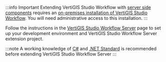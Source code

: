 :::info Important
Extending VertiGIS Studio Workflow with [server side components](https://docs.vertigisstudio.com/workflow/latest/help/server-workflows.html) requires an [on-premises installation of VertiGIS Studio Workflow](https://docs.vertigisstudio.com/workflow/latest/help/installation.html). You will need administrative access to this installation.
:::

Follow the instructions in the [VertiGIS Studio Workflow Server](../sdk-server-overview.mdx) page to set up your development environment and VertiGIS Studio Workflow Server extension project.

:::note
A working knowledge of [C#](https://docs.microsoft.com/en-ca/dotnet/csharp/) and [.NET Standard](https://dotnet.microsoft.com/platform/dotnet-standard) is recommended before extending VertiGIS Studio Workflow Server
:::
